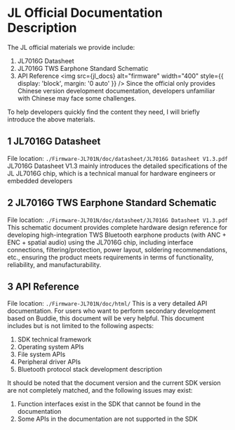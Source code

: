 
# JL Official Documentation Description

The JL official materials we provide include:
1. JL7016G Datasheet
2. JL7016G TWS Earphone Standard Schematic
3. API Reference
<img src={jl_docs} alt="firmware" width="400" style={{ display: 'block', margin: '0 auto' }} />
Since the official only provides Chinese version development documentation, developers unfamiliar with Chinese may face some challenges.



To help developers quickly find the content they need, I will briefly introduce the above materials.

## 1 JL7016G Datasheet

File location: `./Firmware-JL701N/doc/datasheet/JL7016G Datasheet V1.3.pdf`
JL7016G Datasheet V1.3 mainly introduces the detailed specifications of the JL JL7016G chip, which is a technical manual for hardware engineers or embedded developers


## 2 JL7016G TWS Earphone Standard Schematic 

File location: `./Firmware-JL701N/doc/datasheet/JL7016G Datasheet V1.3.pdf`
This schematic document provides complete hardware design reference for developing high-integration TWS Bluetooth earphone products (with ANC + ENC + spatial audio) using the JL7016G chip, including interface connections, filtering/protection, power layout, soldering recommendations, etc., ensuring the product meets requirements in terms of functionality, reliability, and manufacturability.

## 3 API Reference

File location: `./Firmware-JL701N/doc/html/`
This is a very detailed API documentation. For users who want to perform secondary development based on Buddie, this document will be very helpful.
This document includes but is not limited to the following aspects:
1. SDK technical framework
2. Operating system APIs
3. File system APIs
4. Peripheral driver APIs
5. Bluetooth protocol stack development description

It should be noted that the document version and the current SDK version are not completely matched, and the following issues may exist:
1. Function interfaces exist in the SDK that cannot be found in the documentation
2. Some APIs in the documentation are not supported in the SDK









